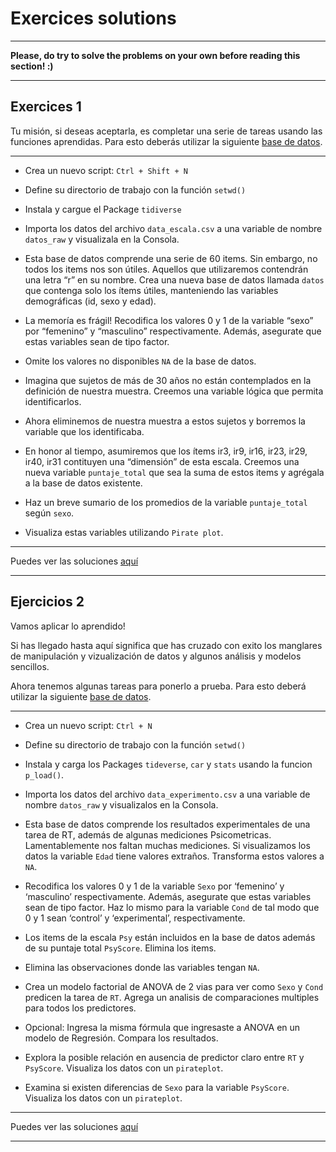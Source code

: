 # Exercices solutions

***

**Please, do try to solve the problems on your own before reading this section! :)**

***


## Exercices 1

Tu misión, si deseas aceptarla, es completar una serie de tareas usando las funciones aprendidas.
Para esto deberás utilizar la siguiente [base de datos](Data/50-Exercices/Exercices_1.csv).

***

* Crea un nuevo script: `Ctrl + Shift + N`

* Define su directorio de trabajo con la función ` setwd() `

* Instala y cargue el Package ` tidiverse `

* Importa los datos del archivo ` data_escala.csv ` a una variable de nombre ` datos_raw ` y visualizala en la Consola.

* Esta base de datos comprende una serie de 60 items. Sin embargo, no todos los items nos son útiles. Aquellos que utilizaremos contendrán una letra "r" en su nombre. Crea una nueva base de datos llamada ` datos ` que contenga solo los ítems útiles, manteniendo las variables demográficas (id, sexo y edad).

* La memoría es frágil! Recodifica los valores 0 y 1 de la variable "sexo" por "femenino" y "masculino" respectivamente. Además, asegurate que estas variables sean de tipo factor.

* Omite los valores no disponibles ` NA ` de la base de datos.

* Imagina que sujetos de más de 30 años no están contemplados en la definición de nuestra muestra. Creemos una variable lógica que permita identificarlos.

* Ahora eliminemos de nuestra muestra a estos sujetos y borremos la variable que los identificaba.

* En honor al tiempo, asumiremos que los ítems ir3, ir9, ir16, ir23, ir29, ir40, ir31 contituyen una "dimensión" de esta escala. Creemos una nueva variable ` puntaje_total ` que sea la suma de estos items y agrégala a la base de datos existente.

* Haz un breve sumario de los promedios de la variable ` puntaje_total ` según ` sexo `.

* Visualiza estas variables utilizando ` Pirate plot `.

***
Puedes ver las soluciones [aquí](Data/Exercices/Exercices_solutions_1)  

***





## Ejercicios 2{#Ejercicios2}

Vamos aplicar lo aprendido!

Si has llegado hasta aquí significa que has cruzado con exito los manglares de manipulación y vizualización de datos y algunos análisis y modelos sencillos. 

Ahora tenemos algunas tareas para ponerlo a prueba. Para esto deberá utilizar la siguiente [base de datos](Data/50-Exercices/Exercices_2.csv).

***

* Crea un nuevo script: `Ctrl + N`

* Define su directorio de trabajo con la función ` setwd() `

* Instala y carga los Packages `tideverse`, `car` y `stats` usando la funcion `p_load()`.

* Importa los datos del archivo ` data_experimento.csv ` a una variable de nombre ` datos_raw ` y visualizalos en la Consola.

* Esta base de datos comprende los resultados experimentales de una tarea de RT, además de algunas mediciones Psicometricas. Lamentablemente nos faltan muchas mediciones. Si visualizamos los datos la variable `Edad` tiene valores extraños. Transforma estos valores a `NA`.

* Recodifica los valores 0 y 1 de la variable `Sexo` por 'femenino' y 'masculino' respectivamente. Además, asegurate que estas variables sean de tipo factor. Haz lo mismo para la variable `Cond` de tal modo que 0 y 1 sean 'control' y 'experimental', respectivamente.

* Los items de la escala `Psy` están incluidos en la base de datos además de su puntaje total `PsyScore`. Elimina los items.

* Elimina las observaciones donde las variables tengan `NA`.

* Crea un modelo factorial de ANOVA de 2 vias para ver como `Sexo` y `Cond` predicen la tarea de `RT`. Agrega un analisis de comparaciones multiples para todos los predictores.

* Opcional: Ingresa la misma fórmula que ingresaste a ANOVA en un modelo de Regresión. Compara los resultados.

* Explora la posible relación en ausencia de predictor claro entre `RT` y `PsyScore`. Visualiza los datos con un `pirateplot`.

* Examina si existen diferencias de `Sexo` para la variable `PsyScore`. Visualiza los datos con un `pirateplot`.

***
Puedes ver las soluciones [aquí](Data/Exercices_solutions_2.R)  

***